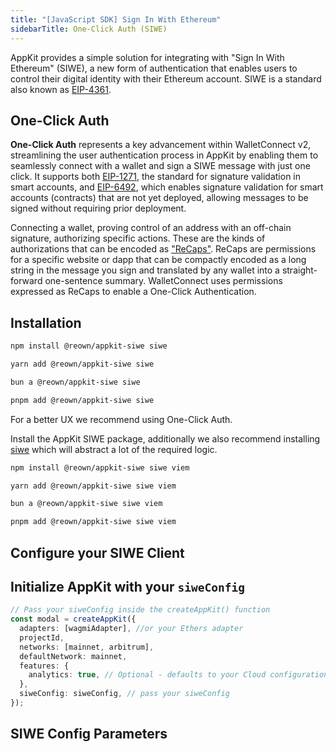 ```yaml
---
title: "[JavaScript SDK] Sign In With Ethereum"
sidebarTitle: One-Click Auth (SIWE)
---
```



AppKit provides a simple solution for integrating with "Sign In With Ethereum" (SIWE), a new form of authentication that enables users to control their digital identity with their Ethereum account.
SIWE is a standard also known as [EIP-4361](https://docs.login.xyz/general-information/siwe-overview/eip-4361).

## One-Click Auth

**One-Click Auth** represents a key advancement within WalletConnect v2, streamlining the user authentication process in AppKit by enabling them to seamlessly connect with a wallet and sign a SIWE message with just one click.
It supports both [EIP-1271](https://eips.ethereum.org/EIPS/eip-1271), the standard for signature validation in smart accounts, and [EIP-6492](https://eips.ethereum.org/EIPS/eip-6492), which enables signature validation for smart accounts (contracts) that are not yet deployed, allowing messages to be signed without requiring prior deployment.

Connecting a wallet, proving control of an address with an off-chain signature, authorizing specific actions. These are the kinds of authorizations that can be encoded as ["ReCaps"](https://eips.ethereum.org/EIPS/eip-5573). ReCaps are permissions for a specific website or dapp that can be compactly encoded as a long string in the message you sign and translated by any wallet into a straight-forward one-sentence summary.
WalletConnect uses permissions expressed as ReCaps to enable a One-Click Authentication.

## Installation

<Tabs >
<Tab title="One-Click Auth">

<CodeGroup>

```bash npm
npm install @reown/appkit-siwe siwe
```

```bash Yarn
yarn add @reown/appkit-siwe siwe
```

```bash Bun
bun a @reown/appkit-siwe siwe
```

```bash pnpm
pnpm add @reown/appkit-siwe siwe
```
</CodeGroup>

</Tab>
<Tab title="Legacy">

<Warning>For a better UX we recommend using One-Click Auth.</Warning>

Install the AppKit SIWE package, additionally we also recommend installing [siwe](https://docs.login.xyz/) which will abstract a lot of the required logic.

<CodeGroup>

```bash npm
npm install @reown/appkit-siwe siwe viem
```

```bash Yarn
yarn add @reown/appkit-siwe siwe viem
```

```bash Bun
bun a @reown/appkit-siwe siwe viem
```

```bash pnpm
pnpm add @reown/appkit-siwe siwe viem
```
</CodeGroup>

</Tab>
</Tabs>

## Configure your SIWE Client

<SiweCode />

## Initialize AppKit with your `siweConfig`

```ts
// Pass your siweConfig inside the createAppKit() function
const modal = createAppKit({
  adapters: [wagmiAdapter], //or your Ethers adapter
  projectId,
  networks: [mainnet, arbitrum],
  defaultNetwork: mainnet,
  features: {
    analytics: true, // Optional - defaults to your Cloud configuration
  },
  siweConfig: siweConfig, // pass your siweConfig
});
```

## SIWE Config Parameters

<SiweParams />
